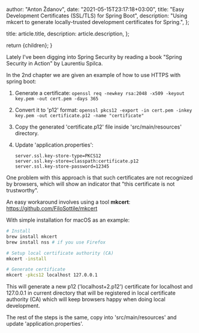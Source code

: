 
  author: "Anton Ždanov",
  date: "2021-05-15T23:17:18+03:00",
  title: "Easy Development Certificates (SSL/TLS) for Spring Boot",
  description:
    "Using mkcert to generate locally-trusted development certificates for Spring.",
};

  title: article.title,
  description: article.description,
};

  return <ArticleLayout article={article}>{children}</ArticleLayout>;
}

Lately I've been digging into Spring Security by reading a book "Spring Security in Action" by Laurentiu Spilca.

In the 2nd chapter we are given an example of how to use HTTPS with spring boot:

1. Generate a certificate: `openssl req -newkey rsa:2048 -x509 -keyout key.pem -out cert.pem -days 365`
2. Convert it to 'p12' format: `openssl pkcs12 -export -in cert.pem -inkey key.pem -out certificate.p12 -name "certificate"`
3. Copy the generated 'certificate.p12' file inside 'src/main/resources' directory.
4. Update 'application.properties':

   ```properties
   server.ssl.key-store-type=PKCS12
   server.ssl.key-store=classpath:certificate.p12
   server.ssl.key-store-password=12345
   ```

One problem with this approach is that such certificates are not recognized by browsers, which will show an indicator that "this certificate is not trustworthy".

An easy workaround involves using a tool **mkcert**: https://github.com/FiloSottile/mkcert

With simple installation for macOS as an example:

```bash
# Install
brew install mkcert
brew install nss # if you use Firefox

# Setup local certificate authority (CA)
mkcert -install

# Generate certificate
mkcert -pkcs12 localhost 127.0.0.1
```

This will generate a new p12 ('localhost+2.p12') certificate for localhost and 127.0.0.1 in current directory that will be registered in local certificate authority (CA) which will keep browsers happy when doing local development.

The rest of the steps is the same, copy into 'src/main/resources' and update 'application.properties'.
